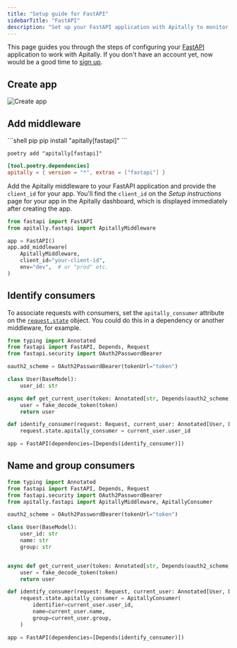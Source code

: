 ```yaml
---
title: "Setup guide for FastAPI"
sidebarTitle: "FastAPI"
description: "Set up your FastAPI application with Apitally to monitor API traffic, errors, performance and uptime."
---
```



This page guides you through the steps of configuring your [FastAPI](https://fastapi.tiangolo.com) application to work with Apitally. If you don't have an account yet, now would be a good time to [sign up](https://app.apitally.io/?signup).

<SetupGuideStartSnippet framework="FastAPI" />

## Create app

<CreateAppSnippet1 framework="FastAPI" />

![Create app](https://assets.apitally.io/docs/create-app-fastapi.png)

<CreateAppSnippet2 />

## Add middleware

<AddMiddlewarePythonSnippet framework="FastAPI" extra="fastapi" />

<CodeGroup>
```shell pip
pip install "apitally[fastapi]"
```

```shell poetry
poetry add "apitally[fastapi]"
```

```toml pyproject.toml
[tool.poetry.dependencies]
apitally = { version = "*", extras = ["fastapi"] }
```
</CodeGroup>

Add the Apitally middleware to your FastAPI application and provide the `client_id` for your app.
You'll find the `client_id` on the _Setup instructions_ page for your app in the Apitally dashboard, which is displayed immediately after creating the app.

```python
from fastapi import FastAPI
from apitally.fastapi import ApitallyMiddleware

app = FastAPI()
app.add_middleware(
    ApitallyMiddleware,
    client_id="your-client-id",
    env="dev",  # or "prod" etc.
)
```

<div style={{ marginTop: "-0.5rem" }}>
  <Snippet file="middleware-last-note.mdx" />
</div>

<Snippet file="add-middleware-check.mdx" />

## Identify consumers

<Snippet file="identify-consumers.mdx" />

To associate requests with consumers, set the `apitally_consumer` attribute on the [`request.state`](https://www.starlette.io/requests/#other-state) object.
You could do this <Tooltip tip="See example below">in a dependency</Tooltip> or another middleware, for example.

```python
from typing import Annotated
from fastapi import FastAPI, Depends, Request
from fastapi.security import OAuth2PasswordBearer

oauth2_scheme = OAuth2PasswordBearer(tokenUrl="token")

class User(BaseModel):
    user_id: str

async def get_current_user(token: Annotated[str, Depends(oauth2_scheme)]) -> User:
    user = fake_decode_token(token)
    return user

def identify_consumer(request: Request, current_user: Annotated[User, Depends(get_current_user)]) -> None:
    request.state.apitally_consumer = current_user.user_id

app = FastAPI(dependencies=[Depends(identify_consumer)])
```

<ConsumerIdentifierSnippet />

<Snippet file="identify-consumers-check.mdx" />

## Name and group consumers

<ConsumerNameGroupSnippet language="python" />

```python
from typing import Annotated
from fastapi import FastAPI, Depends, Request
from fastapi.security import OAuth2PasswordBearer
from apitally.fastapi import ApitallyMiddleware, ApitallyConsumer

oauth2_scheme = OAuth2PasswordBearer(tokenUrl="token")

class User(BaseModel):
    user_id: str
    name: str
    group: str


async def get_current_user(token: Annotated[str, Depends(oauth2_scheme)]) -> User:
    user = fake_decode_token(token)
    return user

def identify_consumer(request: Request, current_user: Annotated[User, Depends(get_current_user)]) -> None:
    request.state.apitally_consumer = ApitallyConsumer(
        identifier=current_user.user_id,
        name=current_user.name,
        group=current_user.group,
    )

app = FastAPI(dependencies=[Depends(identify_consumer)])
```
